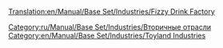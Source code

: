 [[Translation:en/Manual/Base Set/Industries/Fizzy Drink Factory]]

{{ru/Manual/Base Set/Industries/Промышленность| имя=Завод газировки
| Изображение=en/Manual/Base Set/Industries/FizzyDrinkFactory.png
| Климат=[[ru/Manual/Климат | Игрушечный]]
| Принимает=[[ru/Manual/Base Set/Cargos/Кола | Кола]],[[ru/Manual/Base Set/Cargos/Пузырьки | Пузырьки]]
| Производит=[[ru/Manual/Base Set/Cargos/Газировка| Газировку]]
| Примечания= Не представлен в других [[ru/Manual/Климат | климатах]].
}}

[[Category:ru/Manual/Base Set/Industries/Вторичные отрасли]]
[[Category:en/Manual/Base Set/Industries/Toyland Industries]]